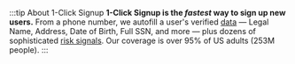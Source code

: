 :::tip About 1-Click Signup
**1-Click Signup is the _fastest_ way to sign up new users.** From a phone number, we autofill a user's verified [data](/data#kyc-know-your-customer)  — Legal Name, Address, Date of Birth, Full SSN, and more — plus dozens of sophisticated [risk signals](/data#risk-signals). Our coverage is over 95% of US adults (253M people).
:::